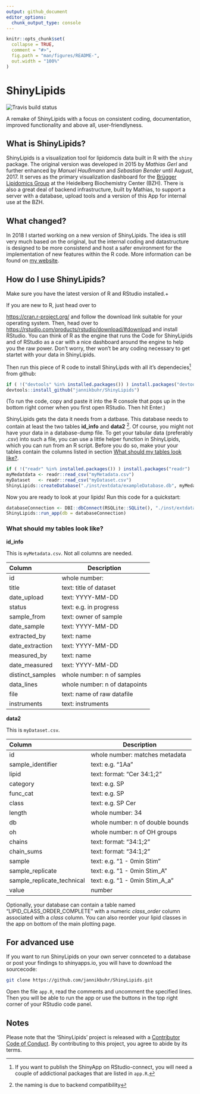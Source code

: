 ---
output: github_document
editor_options: 
  chunk_output_type: console
---

<!-- README.md is generated from README.Rmd. Please edit that file -->

```{r, include = FALSE}
knitr::opts_chunk$set(
  collapse = TRUE,
  comment = "#>",
  fig.path = "man/figures/README-",
  out.width = "100%"
)
```

# ShinyLipids

<!-- badges: start -->
![Travis build status](https://travis-ci.com/jannikbuhr/ShinyLipids.svg?token=czApY9arsWuqNrp7yAYj&branch=master)
<!-- badges: end -->

A remake of ShinyLipids with a focus on consistent coding,
documentation, improved functionality and above all, user-friendlyness.

## What is ShinyLipids?

ShinyLipids is a visualization tool for lipidomcis data built in R with the `shiny` package. The original
version was developed in 2015 by _Mathias Gerl_ and further enhanced by _Manuel Haußmann_ and _Sebastian Bender_ until August, 2017.
It serves as the primary visualization dashboard for the [Brügger Lipidomics Group](https://bzh.db-engine.de/default.asp?lfn=2241&fg=4289) at the Heidelberg Biochemistry Center (BZH).
There is also a great deal of backend infrastructure, built by Mathias, to support a server with a database,
upload tools and a version of this App for internal use at the BZH.

## What changed?

In 2018 I started working on a new version of ShinyLipids.
The idea is still very much based on the original,
but the internal coding and datastructure is designed
to be more consistend and host a safer environment
for the implementation of new features within the R code.
More information can be found on [my website](https://jmbuhr.de/project/shinylipids/).

## How do I use ShinyLipids?

Make sure you have the latest version of R and RStudio installed.+

If you are new to R, just head over to

[https://cran.r-project.org/](https://cran.r-project.org/)
and follow the download link suitable for your operating system.
Then, head over to [https://rstudio.com/products/rstudio/download/#download](https://rstudio.com/products/rstudio/download/#download) and install RStudio. You can think
of R as the engine that runs the Code for ShinyLipids and of RStudio
as a car with a nice dashboard around the engine to help you the raw power.
Don't worry, ther won't be any coding necessary to get startet with your
data in ShinyLipids.

Then run this piece of R code to install ShinyLipds with all it's dependecies^[If you want to publish the ShinyApp on RStudio-connect, you will need a couple of addictional packages that
are listed in `app.R`.] from github:

```{r, eval=FALSE}
if ( !("devtools" %in% installed.packages()) ) install.packages("devtools")
devtools::install_github("jannikbuhr/ShinyLipids")
```

(To run the code, copy and paste it into the R console that pops up in the
bottom right corner when you first open RStudio. Then hit Enter.)

ShinyLipids gets the data it needs from a datbase.
This database needs to contain at least the two tables **id_info** and **data2** ^[the naming is due to backend compatibility].
Of course, you might not have your data in a database-dump file. To
get your tabular data (preferably _.csv_) into such a file, you can use a little helper
function in ShinyLipids, which you can run from an R script.
Before you do so, make your your tables contain the columns
listed in section [What should my tables look like?](#tables).

```{r, eval=FALSE}
if ( !("readr" %in% installed.packages()) ) install.packages("readr")
myMedatdata <- readr::read_csv("myMetadata.csv")
myDataset   <- readr::read_csv("myDataset.csv")
ShinyLipids::createDatabase("./inst/extdata/exampleDatabase.db", myMedatdata, myDataset)
```

Now you are ready to look at your lipids! Run this code for a quickstart:

```{r, eval=FALSE}
databaseConnection <- DBI::dbConnect(RSQLite::SQLite(), "./inst/extdata/exampleDatabase.db")
ShinyLipids::run_app(db = databaseConnection)
```

### What should my tables look like? {#tables}

**id_info**

This is `myMetadata.csv`. Not all columns are needed.

|Column           | Description                   |
|:----------------| -----------                   |
|id               | whole number:                 |
|title            | text: title of dataset        |
|date_upload      | text: YYYY-MM-DD              |
|status           | text: e.g. in progress        |
|sample_from      | text: owner of sample         |
|date_sample      | text: YYYY-MM-DD              |
|extracted_by     | text: name                    |
|date_extraction  | text: YYYY-MM-DD              |
|measured_by      | text: name                    |
|date_measured    | text: YYYY-MM-DD              |
|distinct_samples | whole number: n of samples    |
|data_lines       | whole number: n of datapoints |
|file             | text: name of raw datafile    |
|instruments      | text: instruments             |

**data2**

This is `myDataset.csv`.

|Column                     | Description                   |
|:--------------------------| -----------                   |
|id                         | whole number: matches metadata|
|sample_identifier          | text: e.g. "1Aa"|
|lipid                      | text: format: "Cer 34:1;2"|
|category                   | text: e.g. SP|
|func_cat                   | text: e.g. SP|
|class                      | text: e.g. SP Cer|
|length                     | whole number: 34|
|db                         | whole number: n of double bounds|
|oh                         | whole number: n of OH groups|
|chains                     | text: format: "34:1;2"|
|chain_sums                 | text: format: "34:1;2"|
|sample                     | text: e.g. "1 - 0min Stim"|
|sample_replicate           | text: e.g. "1 - 0min Stim_A"|
|sample_replicate_technical | text: e.g. "1 - 0min Stim_A_a"|
|value                      | number|

Optionally, your database can contain a table named "LIPID_CLASS_ORDER_COMPLETE" with
a numeric _class_order_ column associated with a _class_ column.
You can also reorder your lipid classes in the app on bottom of the main plotting page.

## For advanced use

If you want to run ShinyLipids on your own server connceted to a database
or post your findings to shinyapps.io, you will have to download the sourcecode:

```{bash, eval=FALSE}
git clone https://github.com/jannikbuhr/ShinyLipids.git
```

Open the file `app.R`, read the comments and uncomment the specified lines. Then you
will be able to run the app or use the buttons in the top right corner of your RStudio code panel.

## Notes

Please note that the 'ShinyLipids' project is released with a
[Contributor Code of Conduct](CODE_OF_CONDUCT.md).
By contributing to this project, you agree to abide by its terms.


